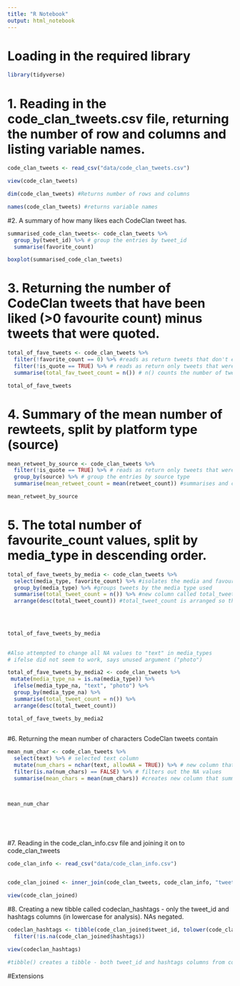 ```yaml
---
title: "R Notebook"
output: html_notebook
---
```


# Loading in the required library 
```r

library(tidyverse)

```

# 1. Reading in the code_clan_tweets.csv file, returning the number of row and columns and listing variable names.

```r

code_clan_tweets <- read_csv("data/code_clan_tweets.csv")

view(code_clan_tweets) 

dim(code_clan_tweets) #Returns number of rows and columns

names(code_clan_tweets) #returns variable names


```

#2. A summary of how many likes each CodeClan tweet has.

```r

summarised_code_clan_tweets<- code_clan_tweets %>% 
  group_by(tweet_id) %>% # group the entries by tweet_id
  summarise(favorite_count)

boxplot(summarised_code_clan_tweets) 

```

# 3. Returning the number of CodeClan tweets that have been liked (>0 favourite count) minus tweets that were quoted.

```r
total_of_fave_tweets <- code_clan_tweets %>% 
  filter(!favorite_count == 0) %>% #reads as return tweets that don't equal zero only
  filter(!is_quote == TRUE) %>% # reads as return only tweets that weren't quoted
  summarise(total_fav_tweet_count = n()) # n() counts the number of tweets that were favourited

total_of_fave_tweets

```

# 4. Summary of the mean number of rewteets, split by platform type (source)

```r
mean_retweet_by_source <- code_clan_tweets %>% 
  filter(!is_quote == TRUE) %>% # reads as return only tweets that weren't quoted
  group_by(source) %>% # group the entries by source type
  summarise(mean_retweet_count = mean(retweet_count)) #summarises and creates new column that calculates mean of retweet_count

mean_retweet_by_source
```

# 5. The total number of favourite_count values, split by media_type in descending order.

```r

total_of_fave_tweets_by_media <- code_clan_tweets %>%
  select(media_type, favorite_count) %>% #isolates the media and favourite_count columns
  group_by(media_type) %>% #groups tweets by the media type used 
  summarise(total_tweet_count = n()) %>% #new column called total_tweet_count uses n() to count the no of favourited tweets 
  arrange(desc(total_tweet_count)) #total_tweet_count is arranged so the media_type with the highest total tweet count is top
  

  

total_of_fave_tweets_by_media
  

```


```r

#Also attempted to change all NA values to "text" in media_types 
# ifelse did not seem to work, says unused argument ("photo")

total_of_fave_tweets_by_media2 <- code_clan_tweets %>% 
 mutate(media_type_na = is.na(media_type)) %>%
  ifelse(media_type_na, "text", "photo") %>% 
  group_by(media_type_na) %>% 
  summarise(total_tweet_count = n()) %>%
  arrange(desc(total_tweet_count))

total_of_fave_tweets_by_media2
  
```

#6. Returning the mean number of characters CodeClan tweets contain

```r


mean_num_char <- code_clan_tweets %>%
  select(text) %>% # selected text column
  mutate(num_chars = nchar(text, allowNA = TRUE)) %>% # new column that counts no of chars (num_chars) of each tweet allowing NA values
  filter(is.na(num_chars) == FALSE) %>% # filters out the NA values
  summarise(mean_chars = mean(num_chars)) #creates new column that summarises and calculates the mean of the num_chars column 



mean_num_char



  
```


#7. Reading in the code_clan_info.csv file and joining it on to code_clan_tweets

```r

code_clan_info <- read_csv("data/code_clan_info.csv")


code_clan_joined <- inner_join(code_clan_tweets, code_clan_info, "tweet_id") #joined by tweet_id as this is a column in both datasets

view(code_clan_joined)

```


#8. Creating a new tibble called codeclan_hashtags - only the tweet_id and hashtags columns (in lowercase for analysis). NAs negated.

```r

codeclan_hashtags <- tibble(code_clan_joined$tweet_id, tolower(code_clan_joined$hashtags)) %>% 
  filter(!is.na(code_clan_joined$hashtags))

view(codeclan_hashtags)

#tibble() creates a tibble - both tweet_id and hashtags columns from code_clan_joined are used to create tibble. tolower() ensures all entries in hashtag are in lower case and then any hashtag entires that are NA values are filtered out using filter() and is.na().
```


#Extensions

```r

```





























